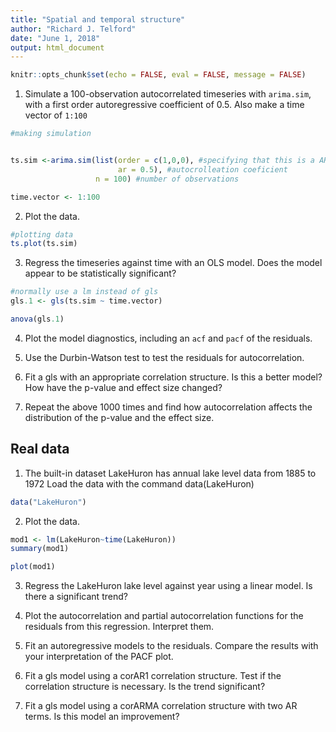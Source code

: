 ```yaml
---
title: "Spatial and temporal structure"
author: "Richard J. Telford"
date: "June 1, 2018"
output: html_document
---
```


```r
knitr::opts_chunk$set(echo = FALSE, eval = FALSE, message = FALSE)
```

1) Simulate a 100-observation autocorrelated timeseries with `arima.sim`, with a first order autoregressive coefficient of 0.5. Also make a time vector of `1:100`

```r
#making simulation


ts.sim <-arima.sim(list(order = c(1,0,0), #specifying that this is a AR1 model
                        ar = 0.5), #autocrolleation coeficient
                   n = 100) #number of observations

time.vector <- 1:100


```


2) Plot the data. 

```r
#plotting data
ts.plot(ts.sim) 
```


3) Regress the timeseries against time with an OLS model. Does the model appear to be statistically significant?

```r
#normally use a lm instead of gls
gls.1 <- gls(ts.sim ~ time.vector)

anova(gls.1)
```


4) Plot the model diagnostics, including an `acf` and `pacf` of the residuals.


5) Use the Durbin-Watson test to test the residuals for autocorrelation.



6) Fit a gls with an appropriate correlation structure. Is this a better model? How have the p-value and effect size changed?


7) Repeat the above 1000 times and find how autocorrelation affects the distribution of the p-value and the effect size.


## Real data

1) The built-in dataset LakeHuron has annual lake level data from 1885 to 1972
Load the data with the command data(LakeHuron)

```r
data("LakeHuron")
```


2) Plot the data.

```r
mod1 <- lm(LakeHuron~time(LakeHuron))
summary(mod1)

plot(mod1)
```


3) Regress the LakeHuron lake level against year using a linear model. Is there a significant trend?

4) Plot the autocorrelation and partial autocorrelation functions for the residuals from this regression. Interpret them.

5) Fit an autoregressive models to the residuals. Compare the results with your interpretation of the PACF plot.


6) Fit a gls model using a corAR1 correlation structure. Test if the correlation structure is necessary. Is the trend significant? 

7) Fit a gls model using a corARMA correlation structure with two AR terms. Is this model an improvement?


